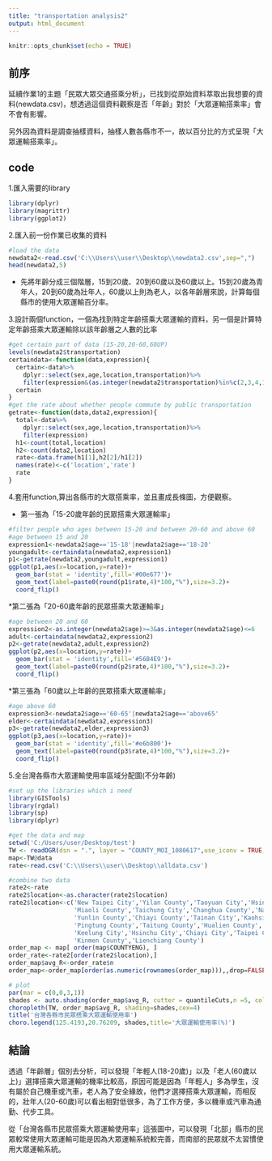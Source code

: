 ```yaml
---
title: "transportation analysis2"
output: html_document
---
```


```r
knitr::opts_chunk$set(echo = TRUE)
```

## 前序

延續作業1的主題「民眾大眾交通搭乘分析」，已找到從原始資料萃取出我想要的資料(newdata.csv)，想透過這個資料觀察是否「年齡」對於「大眾運輸搭乘率」會不會有影響。

另外因為資料是調查抽樣資料，抽樣人數各縣市不一，故以百分比的方式呈現「大眾運輸搭乘率」。

## code

1.匯入需要的library

```r
library(dplyr)
library(magrittr)
library(ggplot2)
```

2.匯入前一份作業已收集的資料
```r
#load the data
newdata2<-read.csv('C:\\Users\\user\\Desktop\\newdata2.csv',sep=",")
head(newdata2,5)
```

* 先將年齡分成三個階層，15到20歲、20到60歲以及60歲以上。15到20歲為青年人，20到60歲為壯年人，60歲以上則為老人，以各年齡層來說，計算每個縣市的使用大眾運輸百分率。

3.設計兩個function，一個為找到特定年齡搭乘大眾運輸的資料，另一個是計算特定年齡搭乘大眾運輸除以該年齡層之人數的比率

```r
#get certain part of data (15-20,20-60,60UP)
levels(newdata2$transportation)
certaindata<-function(data,expression){
  certain<-data%>%
    dplyr::select(sex,age,location,transportation)%>%
    filter(expression&(as.integer(newdata2$transportation)%in%c(2,3,4,10,14,15,16,18)))
  certain
}
#get the rate about whether people commute by public transportation
getrate<-function(data,data2,expression){
  total<-data%>%
    dplyr::select(sex,age,location,transportation)%>%
    filter(expression)
  h1<-count(total,location)
  h2<-count(data2,location)
  rate<-data.frame(h1[1],h2[2]/h1[2])
  names(rate)<-c('location','rate')
  rate
}
```

4.套用function,算出各縣市的大眾搭乘率，並且畫成長條圖，方便觀察。

* 第一張為「15-20歲年齡的民眾搭乘大眾運輸率」

```r
#filter people who ages between 15-20 and between 20-60 and above 60
#age between 15 and 20
expression1<-newdata2$age=='15-18'|newdata2$age=='18-20'
youngadult<-certaindata(newdata2,expression1)
p1<-getrate(newdata2,youngadult,expression1)
ggplot(p1,aes(x=location,y=rate))+
  geom_bar(stat = 'identity',fill='#00e677')+
  geom_text(label=paste0(round(p1$rate,4)*100,"%"),size=3.2)+
  coord_flip()

```

*第二張為「20-60歲年齡的民眾搭乘大眾運輸率」

```r
#age between 20 and 60
expression2<-as.integer(newdata2$age)>=3&as.integer(newdata2$age)<=6
adult<-certaindata(newdata2,expression2)
p2<-getrate(newdata2,adult,expression2)
ggplot(p2,aes(x=location,y=rate))+
  geom_bar(stat = 'identity',fill='#56B4E9')+
  geom_text(label=paste0(round(p2$rate,4)*100,"%"),size=3.2)+
  coord_flip()
```

*第三張為「60歲以上年齡的民眾搭乘大眾運輸率」

```r
#age above 60
expression3<-newdata2$age=='60-65'|newdata2$age=='above65'
elder<-certaindata(newdata2,expression3)
p3<-getrate(newdata2,elder,expression3)
ggplot(p3,aes(x=location,y=rate))+
  geom_bar(stat = 'identity',fill='#e6b800')+
  geom_text(label=paste0(round(p3$rate,4)*100,"%"),size=3.2)+
  coord_flip()

```

5.全台灣各縣市大眾運輸使用率區域分配圖(不分年齡)

```r
#set up the libraries which i need
library(GISTools)
library(rgdal)
library(sp)
library(dplyr)

#get the data and map
setwd('C:/Users/user/Desktop/test')
TW <- readOGR(dsn = ".", layer = "COUNTY_MOI_1080617",use_iconv = TRUE, encoding="UTF-8") 
map<-TW@data
rate<-read.csv('C:\\Users\\user\\Desktop\\alldata.csv')

#combine two data
rate2<-rate
rate2$location<-as.character(rate2$location)
rate2$location<-c('New Taipei City','Yilan County','Taoyuan City','Hsinchu County',
                  'Miaoli County','Taichung City','Changhua County','Nantou County',
                  'Yunlin County','Chiayi County','Tainan City','Kaohsiung City',
                  'Pingtung County','Taitung County','Hualien County','Penghu County',
                  'Keelung City','Hsinchu City','Chiayi City','Taipei City',
                  'Kinmen County','Lienchiang County')
order_map <- map[ order(map$COUNTYENG), ]
order_rate<-rate2[order(rate2$location),]
order_map$avg_R<-order_rate$n
order_map<-order_map[order(as.numeric(rownames(order_map))),,drop=FALSE]

# plot
par(mar = c(0,0,3,1)) 
shades <- auto.shading(order_map$avg_R, cutter = quantileCuts,n =5, cols = brewer.pal(5, "Greens"))
choropleth(TW, order_map$avg_R, shading=shades,cex=4) 
title('台灣各縣市民眾搭乘大眾運輸使用率')
choro.legend(125.4193,20.76209, shades,title='大眾運輸使用率(%)')

```

## 結論

透過「年齡層」個別去分析，可以發現「年輕人(18-20歲)」以及「老人(60歲以上)」選擇搭乘大眾運輸的機率比較高，原因可能是因為「年輕人」多為學生，沒有屬於自己機車或汽車，老人為了安全緣故，他們才選擇搭乘大眾運輸，而相反的，壯年人(20-60歲)可以看出相對低很多，為了工作方便，多以機車或汽車為通勤、代步工具。

從「台灣各縣市民眾搭乘大眾運輸使用率」這張圖中，可以發現「北部」縣市的民眾較常使用大眾運輸可能是因為大眾運輸系統較完善，而南部的民眾就不太習慣使用大眾運輸系統。


